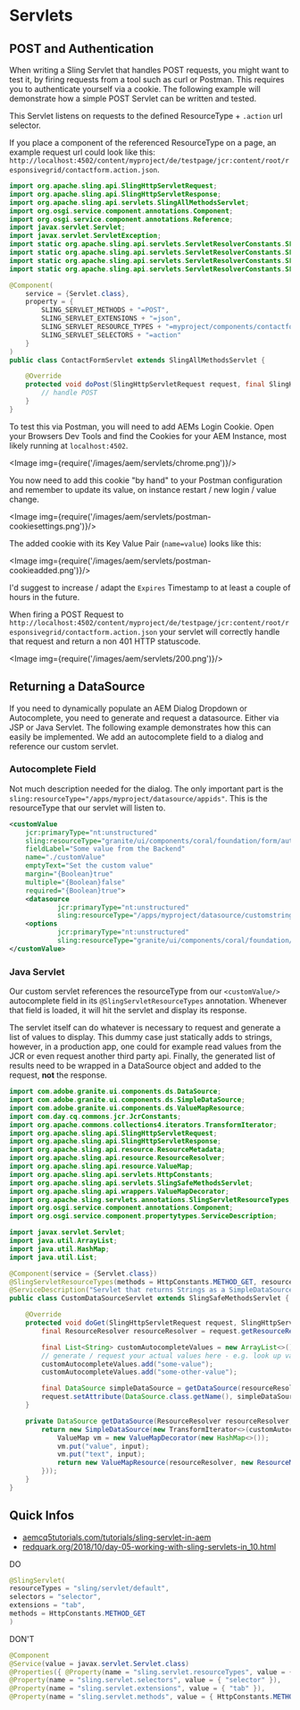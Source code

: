 
# Servlets

## POST and Authentication

When writing a Sling Servlet that handles POST requests, you might want to test it, by firing requests from a tool such as curl or Postman.
This requires you to authenticate yourself via a cookie. The following example will demonstrate how a simple POST Servlet can be written and tested.

This Servlet listens on requests to the defined ResourceType + `.action` url selector.

If you place a component of the referenced ResourceType on a page, an example request url could look like this: `http://localhost:4502/content/myproject/de/testpage/jcr:content/root/responsivegrid/contactform.action.json`.

```java title="TestFormServlet.java"
import org.apache.sling.api.SlingHttpServletRequest;
import org.apache.sling.api.SlingHttpServletResponse;
import org.apache.sling.api.servlets.SlingAllMethodsServlet;
import org.osgi.service.component.annotations.Component;
import org.osgi.service.component.annotations.Reference;
import javax.servlet.Servlet;
import javax.servlet.ServletException;
import static org.apache.sling.api.servlets.ServletResolverConstants.SLING_SERVLET_EXTENSIONS;
import static org.apache.sling.api.servlets.ServletResolverConstants.SLING_SERVLET_METHODS;
import static org.apache.sling.api.servlets.ServletResolverConstants.SLING_SERVLET_RESOURCE_TYPES;
import static org.apache.sling.api.servlets.ServletResolverConstants.SLING_SERVLET_SELECTORS;

@Component(
	service = {Servlet.class},
	property = {
		SLING_SERVLET_METHODS + "=POST",
		SLING_SERVLET_EXTENSIONS + "=json",
		SLING_SERVLET_RESOURCE_TYPES + "=myproject/components/contactform",
		SLING_SERVLET_SELECTORS + "=action"
	}
)
public class ContactFormServlet extends SlingAllMethodsServlet {

    @Override
	protected void doPost(SlingHttpServletRequest request, final SlingHttpServletResponse response) throws ServletException, IOException {
        // handle POST
    }
}
```

To test this via Postman, you will need to add AEMs Login Cookie. Open your Browsers Dev Tools and find the Cookies for your AEM Instance, most likely running at `localhost:4502`.

<Image img={require('/images/aem/servlets/chrome.png')}/>

You now need to add this cookie "by hand" to your Postman configuration and remember to update its value, on instance restart / new login / value change.

<Image img={require('/images/aem/servlets/postman-cookiesettings.png')}/>

The added cookie with its Key Value Pair (`name=value`) looks like this:

<Image img={require('/images/aem/servlets/postman-cookieadded.png')}/>

I'd suggest to increase / adapt the `Expires` Timestamp to at least a couple of hours in the future.

When firing a POST Request to `http://localhost:4502/content/myproject/de/testpage/jcr:content/root/responsivegrid/contactform.action.json` your servlet will correctly handle that request and return a non 401 HTTP statuscode.

<Image img={require('/images/aem/servlets/200.png')}/>

## Returning a DataSource

If you need to dynamically populate an AEM Dialog Dropdown or Autocomplete, you need to generate and request a datasource.
Either via JSP or Java Servlet. The following example demonstrates how this can easily be implemented. We add an autocomplete field to a dialog and reference our custom servlet.

### Autocomplete Field

Not much description needed for the dialog. The only important part is the `sling:resourceType="/apps/myproject/datasource/appids"`.
This is the resourceType that our servlet will listen to.

```xml
<customValue
    jcr:primaryType="nt:unstructured"
    sling:resourceType="granite/ui/components/coral/foundation/form/autocomplete"
    fieldLabel="Some value from the Backend"
    name="./customValue"
    emptyText="Set the custom value"
    margin="{Boolean}true"
    multiple="{Boolean}false"
    required="{Boolean}true">
    <datasource
            jcr:primaryType="nt:unstructured"
            sling:resourceType="/apps/myproject/datasource/customstrings"/>
    <options
            jcr:primaryType="nt:unstructured"
            sling:resourceType="granite/ui/components/coral/foundation/form/autocomplete/list"/>
</customValue>
```

### Java Servlet

Our custom servlet references the resourceType from our `<customValue/>` autocomplete field in its `@SlingServletResourceTypes` annotation.
Whenever that field is loaded, it will hit the servlet and display its response.

The servlet itself can do whatever is necessary to request and generate a list of values to display.
This dummy case just statically adds to strings, however, in a production app, one could for example read values from the JCR or even request another third party api.
Finally, the generated list of results need to be wrapped in a DataSource object and added to the request, **not** the response.

```java title="CustomDataSourceServlet.java"
import com.adobe.granite.ui.components.ds.DataSource;
import com.adobe.granite.ui.components.ds.SimpleDataSource;
import com.adobe.granite.ui.components.ds.ValueMapResource;
import com.day.cq.commons.jcr.JcrConstants;
import org.apache.commons.collections4.iterators.TransformIterator;
import org.apache.sling.api.SlingHttpServletRequest;
import org.apache.sling.api.SlingHttpServletResponse;
import org.apache.sling.api.resource.ResourceMetadata;
import org.apache.sling.api.resource.ResourceResolver;
import org.apache.sling.api.resource.ValueMap;
import org.apache.sling.api.servlets.HttpConstants;
import org.apache.sling.api.servlets.SlingSafeMethodsServlet;
import org.apache.sling.api.wrappers.ValueMapDecorator;
import org.apache.sling.servlets.annotations.SlingServletResourceTypes;
import org.osgi.service.component.annotations.Component;
import org.osgi.service.component.propertytypes.ServiceDescription;

import javax.servlet.Servlet;
import java.util.ArrayList;
import java.util.HashMap;
import java.util.List;

@Component(service = {Servlet.class})
@SlingServletResourceTypes(methods = HttpConstants.METHOD_GET, resourceTypes = "/apps/myproject/datasource/customstrings")
@ServiceDescription("Servlet that returns Strings as a SimpleDataSource.")
public class CustomDataSourceServlet extends SlingSafeMethodsServlet {

    @Override
    protected void doGet(SlingHttpServletRequest request, SlingHttpServletResponse response) {
        final ResourceResolver resourceResolver = request.getResourceResolver();

        final List<String> customAutocompleteValues = new ArrayList<>();
        // generate / request your actual values here - e.g. look up values from the jcr.
        customAutocompleteValues.add("some-value");
        customAutocompleteValues.add("some-other-value");

        final DataSource simpleDataSource = getDataSource(resourceResolver, customAutocompleteValues);
        request.setAttribute(DataSource.class.getName(), simpleDataSource);
    }

    private DataSource getDataSource(ResourceResolver resourceResolver, List<String> customAutocompleteValues) {
        return new SimpleDataSource(new TransformIterator<>(customAutocompleteValues.iterator(), input -> {
            ValueMap vm = new ValueMapDecorator(new HashMap<>());
            vm.put("value", input);
            vm.put("text", input);
            return new ValueMapResource(resourceResolver, new ResourceMetadata(), JcrConstants.NT_UNSTRUCTURED, vm);
        }));
    }
}
```

## Quick Infos

- [aemcq5tutorials.com/tutorials/sling-servlet-in-aem](http://www.aemcq5tutorials.com/tutorials/sling-servlet-in-aem/)
- [redquark.org/2018/10/day-05-working-with-sling-servlets-in_10.html](https://aem.redquark.org/2018/10/day-05-working-with-sling-servlets-in_10.html)

DO

```java
@SlingServlet(
resourceTypes = "sling/servlet/default",
selectors = "selector",
extensions = "tab",
methods = HttpConstants.METHOD_GET
)
```

DON'T

```java
@Component
@Service(value = javax.servlet.Servlet.class)
@Properties({ @Property(name = "sling.servlet.resourceTypes", value = { "sling/servlet/default" }),
@Property(name = "sling.servlet.selectors", value = { "selector" }),
@Property(name = "sling.servlet.extensions", value = { "tab" }),
@Property(name = "sling.servlet.methods", value = { HttpConstants.METHOD_GET }) })
```
